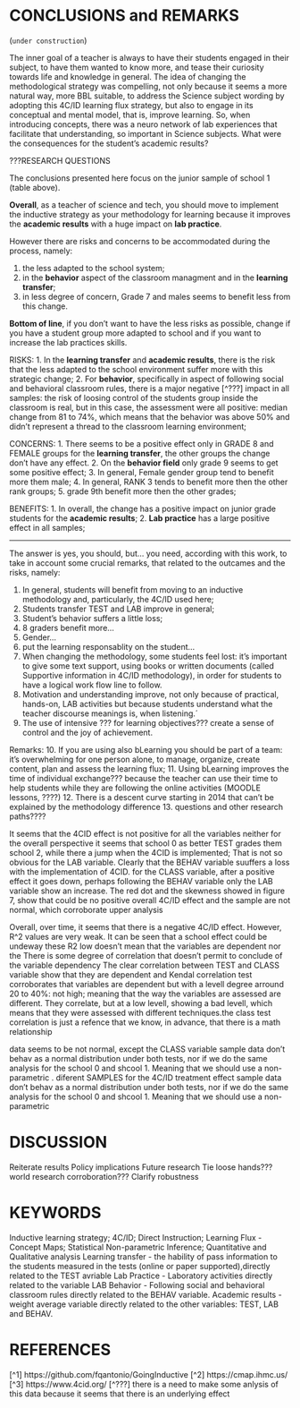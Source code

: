 # CONCLUSIONS and REMARKS

(`under construction`)

The inner goal of a teacher is always to have their students engaged in their subject, to have them wanted to know more, and tease their curiosity towards life and knowledge in general. The idea of changing the methodological strategy was compelling, not only because it seems a more natural way, more BBL suitable, to address the Science subject wording by adopting this 4C/ID learning flux strategy, but also to engage in its conceptual and mental model, that is, improve learning. So, when introducing concepts, there was a neuro network of lab experiences that facilitate that understanding, so important in Science subjects. What were the consequences for the student's academic results?


???RESEARCH QUESTIONS

The conclusions presented here focus on the junior sample of school 1 (table above). 

**Overall**, as a teacher of science and tech, you should move to implement the inductive strategy as your methodology for learning because it improves the **academic results** with a huge impact on **lab practice**.

However there are risks and concerns to be accommodated during the process, namely: 

  1. the less adapted to the school system;
  2. in the **behavior** aspect of the classroom managment and in the **learning transfer**;
  3. in less degree of concern, Grade 7 and males seems to benefit less from this change.

**Bottom of line**, if you don't want to have the less risks as possible, change if you have a student group more adapted to school and if you want to increase the lab practices skills.

RISKS:
  1. In the **learning transfer** and **academic results**, there is the risk that the less adapted to the school environment suffer more with this strategic change;
  2. For **behavior**, specifically in aspect of following social and behavioral classroom rules, there is a major negative [^???] impact in all samples: the risk of loosing control of the students group inside the classroom is real, but in this case, the assessment were all positive: median change from 81 to 74%, which means that the behavior was above 50% and didn't represent a thread to the classroom learning environment;

CONCERNS:
  1. There seems to be a positive effect only in GRADE 8 and FEMALE groups for the **learning transfer**, the other groups the change don't have any effect. 
  2. On the **behavior field** only grade 9 seems to get some positive effect;
  3. In general, Female gender group tend to benefit more them male;
  4. In general, RANK 3 tends to benefit more then the other rank groups;
  5. grade 9th benefit more then the other grades;
  
BENEFITS:
  1. In overall, the change has a positive impact on junior grade students for the **academic results**; 
  2. **Lab practice** has a large positive effect in all samples;

------------------------------

The answer is yes, you should, but... you need, according with this work, to take in account some crucial remarks, that related to the outcames and the risks, namely: 

1. In general, students will benefit from moving to an inductive methodology and, particularly, the 4C/ID used here;
2. Students transfer TEST and LAB improve in general;
3. Student's behavior suffers a little loss;
4. 8 graders benefit more...
5. Gender...
6. put the learning responsablity on the student...
7. When changing the methodology, some students feel lost: it's important to give some text support, using books or written documents (called Supportive information in 4C/ID methodology), in order for students to have a logical work flow line to follow.
8. Motivation and understanding improve, not only because of practical, hands-on, LAB activities but because students understand what the teacher discourse meanings is, when listening.´
9. The use of intensive ??? for learning objectives??? create a sense of control and the joy of achievement.

Remarks:
10. If you are using also bLearning you should be part of a team: it's overwhelming for one person alone, to manage, organize, create content, plan and assess the learning flux;
11. Using bLearning improves the time of individual exchange??? because the teacher can use their time to help students while they are following the online activities (MOODLE lessons, ????)
12. There is a descent curve starting in 2014 that can't be explained by the methodology difference
13. questions and other research paths????

It seems that the 4CID effect is not positive for all the variables neither for the overall perspective it seems that school 0 as better TEST grades them school 2, while there a jump when the 4CID is implemented; That is not so obvious for the LAB variable. Clearly that the BEHAV variable suuffers a loss with the implementation of 4CID. for the CLASS variable, after a positive effect it goes down, perhaps following the BEHAV variable only the LAB variable show an increase. The red dot and the skewness showed in figure 7, show that could be no positive overall 4C/ID effect and the sample are not normal, which corroborate upper analysis

Overall, over time, it seems that there is a negative 4C/ID effect. 
However, R^2 values are very weak. It can be seen that a school effect could be undeway these R2 low doesn't mean that the variables are dependent nor the 
There is some degree of correlation that doesn't permit to conclude of the variable dependency
The clear correlation between TEST and CLASS variable show that they are dependent and Kendal correlation test corroborates that variables are dependent but with a levell degree arround 20 to 40%: not high; meaning that the way the variables are assessed are different. They correlate, but at a low levell, showing a bad levell, which means that they were assessed with different techniques.the class test correlation is just a refence that we know, in advance, that there is a math relationship

data seems to be not normal, except the CLASS variable sample data don't behav as a normal distribution under both tests, nor if we do the same analysis for the school 0 and shcool 1. Meaning that we should use a non-parametric . diferent SAMPLES for the 4C/ID treatment effect
sample data don't behav as a normal distribution under both tests, nor if we do the same analysis for the school 0 and shcool 1. Meaning that we should use a non-parametric 

# DISCUSSION 

Reiterate results
Policy implications
Future research
Tie loose hands???
world research corroboration???
Clarify
robustness

# KEYWORDS

Inductive learning strategy; 
4C/ID; 
Direct Instruction; 
Learning Flux - Concept Maps; 
Statistical Non-parametric Inference; 
Quantitative and Qualitative analysis
Learning transfer - the hability of pass information to the students measured in the tests (online or paper supported),directly related to the TEST avriable
Lab Practice - Laboratory activities directly related to the variable LAB
Behavior - Following social and behavioral classroom rules directly related to the BEHAV variable.
Academic results - weight average variable directly related to the other variables: TEST, LAB and BEHAV.

# REFERENCES

[^1] https://github.com/fqantonio/GoingInductive
[^2] https://cmap.ihmc.us/
[^3] https://www.4cid.org/
[^???] there is a need to make some anlysis of this data because it seems that there is an underlying effect

